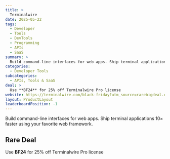 ```yaml
---
title: >
  Terminalwire
date: 2025-05-22
tags:
  - Developer
  - Tools
  - DevTools
  - Programming
  - APIs
  - SaaS
summary: >
  Build command-line interfaces for web apps. Ship terminal applications 10× faster using your favorite web framework.
categories:
  - Developer Tools
subcategories:
  - APIs, Tools & SaaS
deal: >
  Use **BF24** for 25% off Terminalwire Pro license
website: https://terminalwire.com/black-friday?utm_source=rarebigdeal.com
layout: ProductLayout
leaderboardPosition: -1
---
```

Build command-line interfaces for web apps. Ship terminal applications 10× faster using your favorite web framework.

## Rare Deal

Use **BF24** for 25% off Terminalwire Pro license
